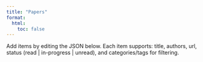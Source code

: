 ```yaml
---
title: "Papers"
format:
  html:
    toc: false
---
```


<style>
/* List layout (papers) */
.list { display: block; }
.list-item {
  display: block;
  background: #fff;
  border-radius: 10px;
  box-shadow: 0 2px 10px rgba(0,0,0,0.06);
  padding: 12px 14px;
  margin: 0 0 10px;
  color: inherit;
  text-decoration: none;
}
.list-item:hover { background: #fafafa; }
.title-row { display:flex; align-items:center; gap:8px; justify-content: space-between; }
.title { font-weight: 700; font-size: 15px; line-height: 1.35; }
.authors { font-size: 13px; color: rgba(0,0,0,0.65); margin-top: 4px; }
/* Status dot (match books page) */
.status-dot { width: 8px; height: 8px; border-radius: 50%; display:inline-block; flex: 0 0 8px; }
.status-read { background:#43a047; }
.status-inprogress { background:#fdd835; }
.status-unread { background:#e53935; }
/* Filters and empty state (match books page) */
.filters { display:flex; gap:8px; flex-wrap:wrap; margin: 0 0 10px; }
.filter-btn { background:#fff; border:1px solid rgba(0,0,0,0.15); color:#333; padding:6px 12px; border-radius:20px; cursor:pointer; font-size:12px; font-weight:600; }
.filter-btn.active { background:#111; color:#fff; border-color:#111; }
.empty-state { text-align:center; color: rgba(0,0,0,0.6); padding: 20px 10px; }
</style>

Add items by editing the JSON below. Each item supports: title, authors, url, status (read | in-progress | unread), and categories/tags for filtering.

<div id="papers-filters" class="filters"></div>

<div id="papers-list" class="list"></div>
<div id="papers-empty" class="empty-state" style="display:none;">No items found.</div>

<script id="papers-data" type="application/json">[
  {
    "title": "Attention Is All You Need",
    "authors": "Vaswani et al.",
    "url": "https://arxiv.org/abs/1706.03762",
    "status": "in-progress",
    "categories": ["transformers", "nlp"]
  },
  {
    "title": "Deep Residual Learning for Image Recognition",
    "authors": "He, Zhang, Ren, Sun",
    "url": "https://arxiv.org/abs/1512.03385",
    "status": "read",
    "categories": ["cv", "resnets"]
  },
  {
    "title": "Auto-Encoding Variational Bayes",
    "authors": "Kingma, Welling",
    "url": "https://arxiv.org/abs/1312.6114",
    "status": "unread",
    "categories": ["generative-models", "vae"]
  }
]</script>

<script>
(function(){
  const list = document.getElementById('papers-list');
  const dataEl = document.getElementById('papers-data');
  const filtersEl = document.getElementById('papers-filters');
  const emptyEl = document.getElementById('papers-empty');
  let items = [];
  try { items = JSON.parse(dataEl.textContent || '[]'); } catch(e) { items = []; }
  let activeCategory = 'all';

  function rowHTML(d) {
    const a = document.createElement('a');
    a.className = 'list-item';
    a.href = d.url; a.target = '_blank'; a.rel = 'noopener noreferrer';
    const statusInfo = (s) => {
      if (!s) return null;
      const key = String(s).toLowerCase();
      if (key === 'read') return { cls: 'status-read', label: 'Read' };
      if (key === 'in-progress' || key === 'inprogress') return { cls: 'status-inprogress', label: 'In progress' };
      if (key === 'unread') return { cls: 'status-unread', label: 'Unread' };
      return null;
    };
    const si = statusInfo(d.status);
    const dot = si ? `<span class="status-dot ${si.cls}" title="${si.label}"></span>` : '';
    a.innerHTML = `
      <div class="title-row"><div class="title">${d.title}</div>${dot}</div>
      <div class="authors">${d.authors}</div>`;
    return a;
  }

  function uniqueCategories() {
    const set = new Set();
    items.forEach(d => {
      if (Array.isArray(d.categories)) d.categories.forEach(c => set.add(String(c)));
      else if (d.category) set.add(String(d.category));
      else if (Array.isArray(d.tags)) d.tags.forEach(t => set.add(String(t)));
    });
    return Array.from(set).sort((a,b)=>a.localeCompare(b));
  }

  function renderFilters() {
    const cats = uniqueCategories();
    filtersEl.innerHTML = '';
    const allBtn = document.createElement('button');
    allBtn.className = 'filter-btn' + (activeCategory === 'all' ? ' active' : '');
    allBtn.textContent = 'All';
    allBtn.addEventListener('click', () => { activeCategory = 'all'; renderFilters(); render(); });
    filtersEl.appendChild(allBtn);
    cats.forEach(cat => {
      const btn = document.createElement('button');
      btn.className = 'filter-btn' + (activeCategory === cat ? ' active' : '');
      btn.textContent = cat;
      btn.addEventListener('click', () => { activeCategory = cat; renderFilters(); render(); });
      filtersEl.appendChild(btn);
    });
  }

  function render() {
    list.innerHTML = '';
    const visible = items.filter(d => {
      if (activeCategory === 'all') return true;
      if (Array.isArray(d.categories)) return d.categories.includes(activeCategory);
      if (d.category) return String(d.category) === activeCategory;
      if (Array.isArray(d.tags)) return d.tags.includes(activeCategory);
      return false;
    });
    visible.forEach(d => list.appendChild(rowHTML(d)));
    emptyEl.style.display = visible.length ? 'none' : 'block';
  }

  renderFilters();
  render();
})();
</script>



